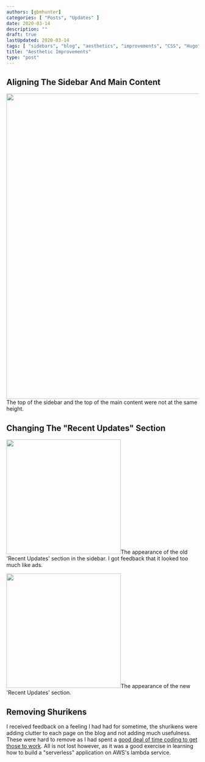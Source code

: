 ```yaml
---
authors: [gbmhunter]
categories: [ "Posts", "Updates" ]
date: 2020-03-14
description: ""
draft: true
lastUpdated: 2020-03-14
tags: [ "sidebars", "blog", "aesthetics", "improvements", "CSS", "Hugo", "HTML", "website" ]
title: "Aesthetic Improvements"
type: "post"
---
```



## Aligning The Sidebar And Main Content


<Image src={misalignment_between_sidebar_and_main_content} width="800px">The top of the sidebar and the top of the main content were not at the same height.</Image>

## Changing The "Recent Updates" Section

<div style={{ display: 'flex' }}>


<Image src={screenshot_of_old_recent_updates_section} width="300px">The appearance of the old 'Recent Updates' section in the sidebar. I got feedback that it looked too much like ads.</Image>


<Image src={screenshot_of_new_recent_updates_section} width="300px">The appearance of the new 'Recent Updates' section.</Image>
</div>

## Removing Shurikens

I received feedback on a feeling I had had for sometime, the shurikens were adding clutter to each page on the blog and not adding much usefulness. These were hard to remove as I had spent a [good deal of time coding to get those to work](/updates/2019/03-10-adding-shurikens). All is not lost however, as it was a good exercise in learning how to build a "serverless" application on AWS's lambda service. 